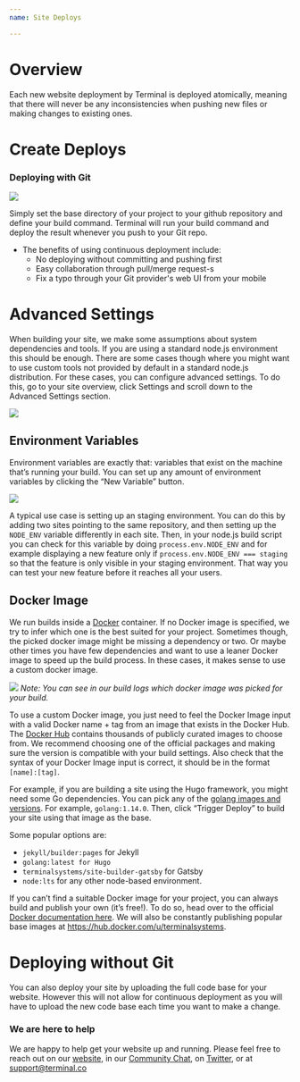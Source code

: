 ```yaml
---
name: Site Deploys

---
```


# Overview

Each new website deployment by Terminal is deployed atomically, meaning that there will never be any inconsistencies when pushing new files or making changes to existing ones.

# Create Deploys

### Deploying with Git

![](deploySettings.png)

Simply set the base directory of your project to your github repository and define your build command. Terminal will run your build command and deploy the result whenever you push to your Git repo.

- The benefits of using continuous deployment include:
  - No deploying without committing and pushing first
  - Easy collaboration through pull/merge request-s
  - Fix a typo through your Git provider's web UI from your mobile

# Advanced Settings

When building your site, we make some assumptions about system dependencies and tools. If you are using a standard node.js environment this should be enough. There are some cases though where you might want to use custom tools not provided by default in a standard node.js distribution. For these cases, you can configure advanced settings. To do this, go to your site overview, click Settings and scroll down to the Advanced Settings section.

![](advancedSettings.png)

## Environment Variables

Environment variables are exactly that: variables that exist on the machine that’s running your build. You can set up any amount of environment variables by clicking the “New Variable” button.

![](environmentVariables.png)

A typical use case is setting up an staging environment. You can do this by adding two sites pointing to the same repository, and then setting up the `NODE_ENV` variable differently in each site. Then, in your node.js build script you can check for this variable by doing `process.env.NODE_ENV` and for example displaying a new feature only if `process.env.NODE_ENV === staging` so that the feature is only visible in your staging environment. That way you can test your new feature before it reaches all your users.

## Docker Image

We run builds inside a [Docker](https://www.docker.com/resources/what-container) container. If no Docker image is specified, we try to infer which one is the best suited for your project. Sometimes though, the picked docker image might be missing a dependency or two. Or maybe other times you have few dependencies and want to use a leaner Docker image to speed up the build process. In these cases, it makes sense to use a custom docker image.

![](dockerlogs.png)
*Note: You can see in our build logs which docker image was picked for your build.*

To use a custom Docker image, you just need to feel the Docker Image input with a valid Docker name + tag from an image that exists in the Docker Hub. The [Docker Hub](https://hub.docker.com/) contains thousands of publicly curated images to choose from. We recommend choosing one of the official packages and making sure the version is compatible with your build settings. Also check that the syntax of your Docker Image input is correct, it should be in the format `[name]:[tag]`.

For example, if you are building a site using the Hugo framework, you might need some Go dependencies. You can pick any of the [golang images and versions](https://hub.docker.com/_/golang). For example, `golang:1.14.0`.  Then, click “Trigger Deploy” to build your site using that image as the base.

Some popular options are:
- `jekyll/builder:pages` for Jekyll
- `golang:latest for Hugo`
- `terminalsystems/site-builder-gatsby` for Gatsby
- `node:lts` for any other node-based environment.

If you can’t find a suitable Docker image for your project, you can always build and publish your own (it’s free!). To do so, head over to the official [Docker documentation here](https://docs.docker.com/docker-hub/publish/publish/). We will also be constantly publishing popular base images at https://hub.docker.com/u/terminalsystems.


# Deploying without Git

You can also deploy your site by uploading the full code base for your website. However this will not allow for continuous deployment as you will have to upload the new code base each time you want to make a change.

### We are here to help

We are happy to help get your website up and running. Please feel free to reach out on our [website](https://terminal.co), in our [Community Chat](https://join.slack.com/t/terminal-public/shared_invite/enQtOTM1MjQ3NTExMDU3LTNkYjU1ZGJhZGUyYjgwN2I3OThjY2U5OThlMGY2MGY0OGYxMDI1OWIwMTMwYzViZGY4ZGU0NDA0YmY4ZjVhOTg), on [Twitter](https://twitter.com/terminaldotco), or at support@terminal.co 